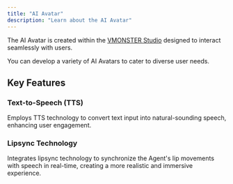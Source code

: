 ```yaml
---
title: "AI Avatar"
description: "Learn about the AI Avatar"
---
```


The AI Avatar is created within the [VMONSTER Studio](https://app.vmonster.io) designed to interact seamlessly with users.

You can develop a variety of AI Avatars to cater to diverse user needs.

## Key Features

### Text-to-Speech (TTS)

Employs TTS technology to convert text input into natural-sounding speech, enhancing user engagement.

### Lipsync Technology

Integrates lipsync technology to synchronize the Agent's lip movements with speech in real-time, creating a more realistic and immersive experience.
